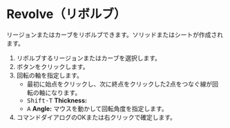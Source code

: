 
# Revolve（リボルブ）

<Reference shortcut="" command="Revolve" button="コマンドバー右" />

リージョンまたはカーブをリボルブできます。ソリッドまたはシートが作成されます。

1. リボルブするリージョンまたはカーブを選択します。
2. ボタンをクリックします。
3. 回転の軸を指定します。
    - 最初に始点をクリックし、次に終点をクリックした2点をつなぐ線が回転の軸になります。
    - <kbd>Shift-T</kbd> **Thickness:**
    - <kbd>A</kbd> **Angle:** マウスを動かして回転角度を指定します。
4. コマンドダイアログのOKまたは右クリックで確定します。




